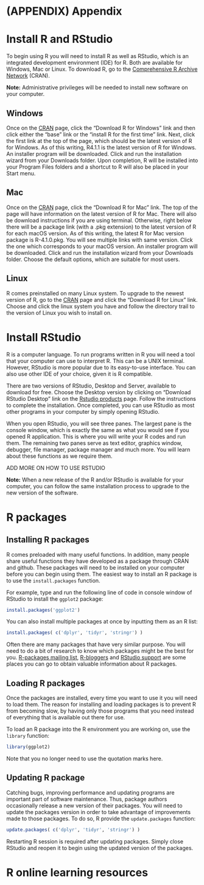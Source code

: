 # (APPENDIX) Appendix {-}

# Install R and RStudio {#starting}

To begin using R you will need to install R as well as RStudio, which is an integrated development environment (IDE) for R. Both are available for Windows, Mac or Linux. To download R, go to the [Comprehensive R Archive Network](https://cran.r-project.org/) (CRAN).

__Note:__ Administrative privileges will be needed to install new software on your computer. 

## Windows  
Once on the [CRAN](https://cran.r-project.org/) page, click the "Download R for Windows" link and then click either the "base" link or the "install R for the first time" link. Next, click the first link at the top of the page, which should be the latest version of R for Windows. As of this writing, R4.1.1 is the latest version of R for Windows. An installer program will be downloaded. Click and run the installation wizard from your Downloads folder. Upon completion, R will be installed into your Program Files folders and a shortcut to R will also be placed in your Start menu. 

## Mac  
Once on the [CRAN](https://cran.r-project.org/) page, click the "Download R for Mac" link. The top of the page will have information on the latest version of R for Mac. There will also be download instructions if you are using terminal. Otherwise, right below there will be a package link (with a .pkg extension) to the latest version of R for each macOS version. As of this writing, the latest R for Mac version package is R-4.1.0.pkg. You will see multiple links with same version. Click the one which corresponds to your macOS version. An installer program will be downloaded. Click and run the installation wizard from your Downloads folder. Choose the default options, which are suitable for most users. 

## Linux 
R comes preinstalled on many Linux system. To upgrade to the newest version of R, go to the [CRAN](https://cran.r-project.org/) page and click the "Download R for Linux" link. Choose and click the linux system you have and follow the directory trail to the version of Linux you wish to install on. 

# Install RStudio

R is a computer language. To run programs written in R you will need a tool that your computer can use to interpret R. This can be a UNIX terminal. However, RStudio is more popular due to its easy-to-use interface. You can also use other IDE of your choice, given it is R compatible. 

There are two versions of RStudio, Desktop and Server, available to download for free. Choose the Desktop version by clicking on "Download RStudio Desktop" link on the [Rstudio products](https://www.rstudio.com/products/rstudio/) page. Follow the instructions to complete the installation. Once completed, you can use RStudio as most other programs in your computer by simply opening RStudio.

When you open RStudio, you will see three panes. The largest pane is the console window, which is exactly the same as what you would see if you opened R application. This is where you will write your R codes and run them. The remaining two panes serve as text editor, graphics window, debugger, file manager, package manager and much more. You will learn about these functions as we require them. 

ADD MORE ON HOW TO USE RSTUDIO

__Note:__ When a new release of the R and/or RStudio is available for your computer, you can follow the same installation process to upgrade to the new version of the software. 

<!-- # Run R and RStudio in the cloud -->

# R packages

## Installing R packages

R comes preloaded with many useful functions. In addition, many people share useful functions they have developed as a package through CRAN and github. These packages will need to be installed on your computer before you can begin using them. The easiest way to install an R package is to use the `install.packages` function.

For example, type and run the following line of code in console window of RStudio to install the `ggplot2` package:  
```r
install.packages('ggplot2')
```

You can also install multiple packages at once by inputting them as an R list:  
```r
install.packages( c('dplyr', 'tidyr', 'stringr') )
```

Often there are many packages that have very similar purpose. You will need to do a bit of research to know which packages might be the best for you. [R-packages mailing list](https://www.r-bloggers.com/), [R-bloggers](https://www.r-bloggers.com/) and [RStudio support](http://support.rstudio.com.) are some places you can go to obtain valuable information about R packages. 

## Loading R packages  
Once the packages are installed, every time you want to use it you will need to load them. The reason for installing and loading packages is to prevent R from becoming slow, by having only those programs that you need instead of everything that is available out there for use. 

To load an R package into the R environment you are working on, use the `library` function:
```r
library(ggplot2)
```
Note that you no longer need to use the quotation marks here. 

## Updating R package  
Catching bugs, improving performance and updating programs are important part of software maintenance. Thus, package authors occasionally release a new version of their packages. You will need to update the packages version in order to take advantage of improvements made to those packages. To do so, R provide the `update.packages` function:
```r
update.packages( c('dplyr', 'tidyr', 'stringr') )
```
Restarting R session is required after updating packages. Simply close RStudio and reopen it to begin using the updated version of the packages.  

# R online learning resources